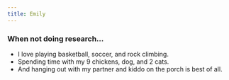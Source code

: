 ```yaml
---
title: Emily
---
```


### When not doing research... 

- I love playing basketball, soccer, and rock climbing. 
- Spending time with my 9 chickens, dog, and 2 cats.
- And hanging out with my partner and kiddo on the porch is best of all. 
